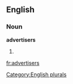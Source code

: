 
==English==

===Noun===
'''advertisers'''

# {{plural of|[[advertiser]]}}

[[Category:English plurals]]

[[fr:advertisers]]